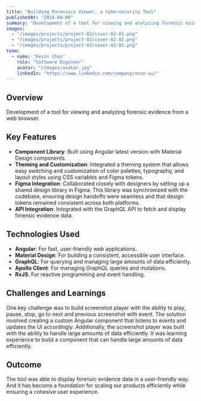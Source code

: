 ```yaml
---
title: "Building Forensics Viewer, a Cybersecurity Tool"
publishedAt: "2024-04-08"
summary: "Development of a tool for viewing and analyzing forensic evidence from a web browser."
images:
  - "/images/projects/project-02/cover-02-01.png"
  - "/images/projects/project-02/cover-02-02.png"
  - "/images/projects/project-02/cover-02-03.png"
team:
  - name: "Kevin Chan"
    role: "Software Engineer"
    avatar: "/images/avatar.jpg"
    linkedIn: "https://www.linkedin.com/company/once-ui/"
---
```


## Overview

Development of a tool for viewing and analyzing forensic evidence from a web browser.

## Key Features

- **Component Library**: Built using Angular latest version with Material Design components.
- **Theming and Customization**: Integrated a theming system that allows easy switching and customization of color palettes, typography, and layout styles using CSS variables and Figma tokens.
- **Figma Integration**: Collaborated closely with designers by setting up a shared design library in Figma. This library was synchronized with the codebase, ensuring design handoffs were seamless and that design tokens remained consistent across both platforms.
- **API Integration**: Integrated with the GraphQL API to fetch and display forensic evidence data.

## Technologies Used

- **Angular**: For fast, user-friendly web applications.
- **Material Design**: For building a consistent, accessible user interface.
- **GraphQL**: For querying and managing large amounts of data efficiently.
- **Apollo Client**: For managing GraphQL queries and mutations.
- **RxJS**: For reactive programming and event handling.

## Challenges and Learnings

One key challenge was to build screenshot player with the ability to play, pause, stop, go to next and previous screenshot with event. The solution involved creating a custom Angular component that listens to events and updates the UI accordingly. Additionally, the screenshot player was built with the ability to handle large amounts of data efficiently. It was learning experience to build a component that can handle large amounts of data efficiently.

## Outcome

The tool was able to display forensic evidence data in a user-friendly way. And it has become a foundation for scaling our products efficiently while ensuring a cohesive user experience.
